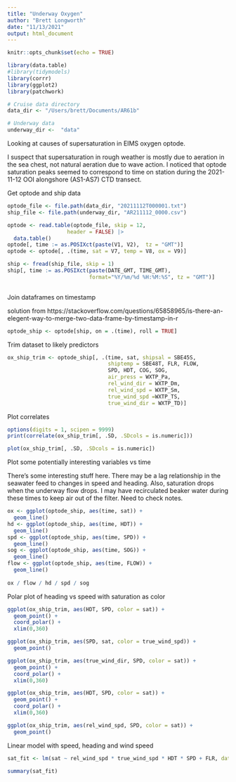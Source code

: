 ```yaml
---
title: "Underway Oxygen"
author: "Brett Longworth"
date: "11/13/2021"
output: html_document
---
```


```r
knitr::opts_chunk$set(echo = TRUE)
```

```r
library(data.table)
#library(tidymodels)
library(corrr)
library(ggplot2)
library(patchwork)

# Cruise data directory
data_dir <- "/Users/brett/Documents/AR61b"

# Underway data
underway_dir <-  "data"
```

Looking at causes of supersaturation in EIMS oxygen optode. 

I suspect that supersaturation in rough weather is mostly due to aeration in the sea chest, not natural aeration due to wave action. I noticed that optode saturation peaks seemed to correspond to time on station during the 2021-11-12 OOI alongshore (AS1-AS7) CTD transect.


Get optode and ship data

```r
optode_file <- file.path(data_dir, "20211112T000001.txt")
ship_file <- file.path(underway_dir, "AR211112_0000.csv")

optode <- read.table(optode_file, skip = 12, 
                   header = FALSE) |>
  data.table()
optode[, time := as.POSIXct(paste(V1, V2),  tz = "GMT")]
optode <- optode[, .(time, sat = V7, temp = V8, ox = V9)]

ship <- fread(ship_file, skip = 1)
ship[, time := as.POSIXct(paste(DATE_GMT, TIME_GMT), 
                          format="%Y/%m/%d %H:%M:%S", tz = "GMT")]
  
```

Join dataframes on timestamp

solution from https://stackoverflow.com/questions/65858965/is-there-an-elegent-way-to-merge-two-data-frame-by-timestamp-in-r

```r
optode_ship <- optode[ship, on = .(time), roll = TRUE]
```

Trim dataset to likely predictors

```r
ox_ship_trim <- optode_ship[, .(time, sat, shipsal = SBE45S,
                                shiptemp = SBE48T, FLR, FLOW, 
                                SPD, HDT, COG, SOG, 
                                air_press = WXTP_Pa,
                                rel_wind_dir = WXTP_Dm,
                                rel_wind_spd = WXTP_Sm, 
                                true_wind_spd =WXTP_TS,
                                true_wind_dir = WXTP_TD)]
```

Plot correlates

```r
options(digits = 1, scipen = 9999)
print(correlate(ox_ship_trim[, .SD, .SDcols = is.numeric]))
```


```r
plot(ox_ship_trim[, .SD, .SDcols = is.numeric])
```


Plot some potentially interesting variables vs time

There's some interesting stuff here. There may be a lag relationship in the seawater feed to changes in speed and heading. Also, saturation drops when the underway flow drops. I may have recirculated beaker water during these times to keep air out of the filter. Need to check notes.

```r
ox <- ggplot(optode_ship, aes(time, sat)) +
  geom_line()
hd <- ggplot(optode_ship, aes(time, HDT)) +
  geom_line()
spd <- ggplot(optode_ship, aes(time, SPD)) +
  geom_line()
sog <- ggplot(optode_ship, aes(time, SOG)) +
  geom_line()
flow <- ggplot(optode_ship, aes(time, FLOW)) +
  geom_line()
  
ox / flow / hd / spd / sog
```

Polar plot of heading vs speed with saturation as color

```r
ggplot(ox_ship_trim, aes(HDT, SPD, color = sat)) +
  geom_point() +
  coord_polar() +
  xlim(0,360)
```

```r
ggplot(ox_ship_trim, aes(SPD, sat, color = true_wind_spd)) +
  geom_point() 
```

```r
ggplot(ox_ship_trim, aes(true_wind_dir, SPD, color = sat)) +
  geom_point() +
  coord_polar() +
  xlim(0,360)
```

```r
ggplot(ox_ship_trim, aes(HDT, SPD, color = sat)) +
  geom_point() +
  coord_polar() +
  xlim(0,360)
```

```r
ggplot(ox_ship_trim, aes(rel_wind_spd, SPD, color = sat)) +
  geom_point()
```


Linear model with speed, heading and wind speed

```r
sat_fit <- lm(sat ~ rel_wind_spd * true_wind_spd * HDT * SPD + FLR, data = ox_ship_trim)

summary(sat_fit)

```